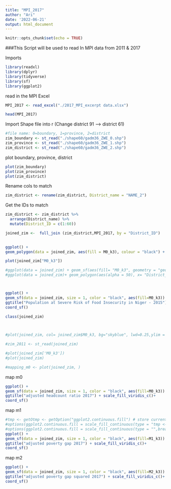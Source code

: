 ```yaml
---
title: "MPI_2017"
author: "Ari"
date: '2022-06-21'
output: html_document
---
```


```r
knitr::opts_chunk$set(echo = TRUE)
```


###This Script will be used to read In MPI data from 2011 & 2017 

Imports 
```r
library(readxl)
library(dplyr)
library(tidyverse)
library(sf)
library(ggplot2)
```

read in the MPI Excel
```r
MPI_2017 <- read_excel("./2017_MPI_excerpt data.xlsx")
```

```r
head(MPI_2017)
```

Import Shape file into r (Change district 91 --> district 61)
```r
#file name: 0=boundary, 1=province, 2=district 
zim_boundary <- st_read("./shape60/gadm36_ZWE_0.shp") 
zim_province <- st_read("./shape60/gadm36_ZWE_1.shp")
zim_district <- st_read("./shape60/gadm36_ZWE_2.shp")  
```
plot boundary, province, district 
```r
plot(zim_boundary)
plot(zim_province)
plot(zim_district)

```
Rename cols to match
```r
zim_district <- rename(zim_district, District_name = "NAME_2")
```


Get the IDs to match 
```r
zim_district <- zim_district %>% 
  arrange(District_name) %>% 
  mutate(District_ID = c(1:60))

joined_zim <-  full_join (zim_district,MPI_2017, by = "District_ID")
  
```

```r
ggplot() +
geom_polygon(data = joined_zim, aes(fill = M0_k3), colour = "black") + theme_void()

```

```r
plot(joined_zim["M0_k3"]) 

#ggplot(data = joined_zim) + geom_sf(aes(fill= "M0_k3", geometry = "geometry")) 
#ggplot(data = joined_zim)+ geom_polygon(aes(alpha = 50), x= "District_ID", y = "District_name.x", fill = "M0_k3")



ggplot() +
geom_sf(data = joined_zim, size = 1, color = "black", aes(fill=M0_k3)) +
ggtitle("Population at Severe Risk of Food Insecurity in Niger - 2015") + scale_fill_viridis_c()+
coord_sf()

class(joined_zim)


  
#plot(joined_zim, col= joined_zim$M0_k3, bg="skyblue", lwd=0.25,ylim = c(0,50), xlim = c(0,50))

#zim_2011 <- st_read(joined_zim)

#plot(joined_zim['M0_k3'])
#plot(joined_zim)

#mapping_m0 <- plot(joined_zim, )

```
map m0
```r
ggplot() +
geom_sf(data = joined_zim, size = 1, color = "black", aes(fill=M0_k3)) +
ggtitle("adjusted headcount ratio 2017") + scale_fill_viridis_c()+
coord_sf()
```
map m1
```r
#tmp <- getOtmp <- getOption("ggplot2.continuous.fill") # store current setting
#options(ggplot2.continuous.fill = scale_fill_continuous(type = "tmp <- getOption("ggplot2.continuous.fill") # store current setting
#options(ggplot2.continuous.fill = scale_fill_continuous(type = "",breaks= c(0.00,0.05,0.10,0.15,0.20,0.25,0.30,0.35,0.40)))
ggplot() +
geom_sf(data = joined_zim, size = 1, color = "black", aes(fill=M1_k3)) +
ggtitle("adjusted poverty gap 2017") + scale_fill_viridis_c()+
coord_sf()
```
map m2
```r
ggplot() +
geom_sf(data = joined_zim, size = 1, color = "black", aes(fill=M2_k3)) +
ggtitle("adjusted poverty gap squared 2017") + scale_fill_viridis_c()+
coord_sf()
```


